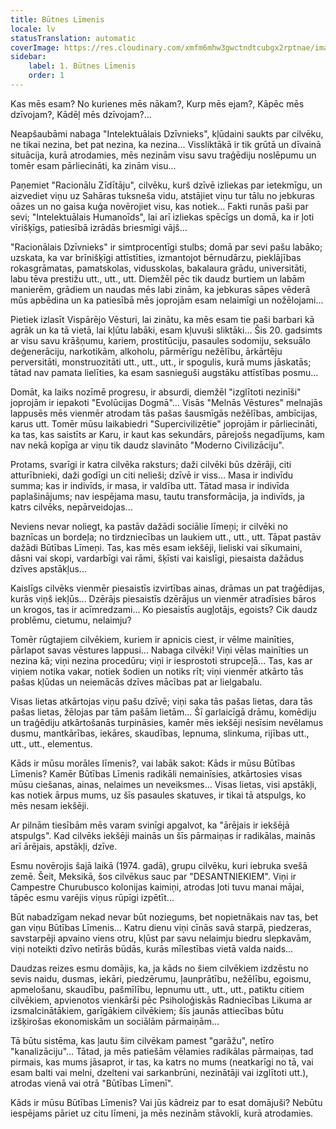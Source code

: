 ```yaml
---
title: Būtnes Līmenis
locale: lv
statusTranslation: automatic
coverImage: https://res.cloudinary.com/xmfm6mhw3gwctndtcubgx2rptnae/image/upload/v1740468922/small_cover_tratado_de_psicologia_revolucionaria_a4c0dca4e0.webp
sidebar:
    label: 1. Būtnes Līmenis
    order: 1
---
```

Kas mēs esam? No kurienes mēs nākam?, Kurp mēs ejam?, Kāpēc mēs dzīvojam?, Kādēļ mēs dzīvojam?...

Neapšaubāmi nabaga "Intelektuālais Dzīvnieks", kļūdaini saukts par cilvēku, ne tikai nezina, bet pat nezina, ka nezina... Vissliktākā ir tik grūtā un dīvainā situācija, kurā atrodamies, mēs nezinām visu savu traģēdiju noslēpumu un tomēr esam pārliecināti, ka zinām visu...

Paņemiet "Racionālu Zīdītāju", cilvēku, kurš dzīvē izliekas par ietekmīgu, un aizvediet viņu uz Sahāras tuksneša vidu, atstājiet viņu tur tālu no jebkuras oāzes un no gaisa kuģa novērojiet visu, kas notiek... Fakti runās paši par sevi; "Intelektuālais Humanoīds", lai arī izliekas spēcīgs un domā, ka ir ļoti vīrišķīgs, patiesībā izrādās briesmīgi vājš...

"Racionālais Dzīvnieks" ir simtprocentīgi stulbs; domā par sevi pašu labāko; uzskata, ka var brīnišķīgi attīstīties, izmantojot bērnudārzu, pieklājības rokasgrāmatas, pamatskolas, vidusskolas, bakalaura grādu, universitāti, labu tēva prestižu utt., utt., utt. Diemžēl pēc tik daudz burtiem un labām manierēm, grādiem un naudas mēs labi zinām, ka jebkuras sāpes vēderā mūs apbēdina un ka patiesībā mēs joprojām esam nelaimīgi un nožēlojami...

Pietiek izlasīt Vispārējo Vēsturi, lai zinātu, ka mēs esam tie paši barbari kā agrāk un ka tā vietā, lai kļūtu labāki, esam kļuvuši sliktāki... Šis 20. gadsimts ar visu savu krāšņumu, kariem, prostitūciju, pasaules sodomiju, seksuālo deģenerāciju, narkotikām, alkoholu, pārmērīgu nežēlību, ārkārtēju perversitāti, monstruozitāti utt., utt., utt., ir spogulis, kurā mums jāskatās; tātad nav pamata lielīties, ka esam sasnieguši augstāku attīstības posmu...

Domāt, ka laiks nozīmē progresu, ir absurdi, diemžēl "izglītoti nezinīši" joprojām ir iepakoti "Evolūcijas Dogmā"... Visās "Melnās Vēstures" melnajās lappusēs mēs vienmēr atrodam tās pašas šausmīgās nežēlības, ambīcijas, karus utt. Tomēr mūsu laikabiedri "Supercivilizētie" joprojām ir pārliecināti, ka tas, kas saistīts ar Karu, ir kaut kas sekundārs, pārejošs negadījums, kam nav nekā kopīga ar viņu tik daudz slavināto "Moderno Civilizāciju".

Protams, svarīgi ir katra cilvēka raksturs; daži cilvēki būs dzērāji, citi atturībnieki, daži godīgi un citi nelieši; dzīvē ir viss... Masa ir indivīdu summa; kas ir indivīds, ir masa, ir valdība utt. Tātad masa ir indivīda paplašinājums; nav iespējama masu, tautu transformācija, ja indivīds, ja katrs cilvēks, nepārveidojas...

Neviens nevar noliegt, ka pastāv dažādi sociālie līmeņi; ir cilvēki no baznīcas un bordeļa; no tirdzniecības un laukiem utt., utt., utt. Tāpat pastāv dažādi Būtības Līmeņi. Tas, kas mēs esam iekšēji, lieliski vai sīkumaini, dāsni vai skopi, vardarbīgi vai rāmi, šķīsti vai kaislīgi, piesaista dažādus dzīves apstākļus...

Kaislīgs cilvēks vienmēr piesaistīs izvirtības ainas, drāmas un pat traģēdijas, kurās viņš iekļūs... Dzērājs piesaistīs dzērājus un vienmēr atradīsies bāros un krogos, tas ir acīmredzami... Ko piesaistīs augļotājs, egoists? Cik daudz problēmu, cietumu, nelaimju?

Tomēr rūgtajiem cilvēkiem, kuriem ir apnicis ciest, ir vēlme mainīties, pārlapot savas vēstures lappusi... Nabaga cilvēki! Viņi vēlas mainīties un nezina kā; viņi nezina procedūru; viņi ir iesprostoti strupceļā... Tas, kas ar viņiem notika vakar, notiek šodien un notiks rīt; viņi vienmēr atkārto tās pašas kļūdas un neiemācās dzīves mācības pat ar lielgabalu.

Visas lietas atkārtojas viņu pašu dzīvē; viņi saka tās pašas lietas, dara tās pašas lietas, žēlojas par tām pašām lietām... Šī garlaicīgā drāmu, komēdiju un traģēdiju atkārtošanās turpināsies, kamēr mēs iekšēji nesīsim nevēlamus dusmu, mantkārības, iekāres, skaudības, lepnuma, slinkuma, rijības utt., utt., utt., elementus.

Kāds ir mūsu morāles līmenis?, vai labāk sakot: Kāds ir mūsu Būtības Līmenis? Kamēr Būtības Līmenis radikāli nemainīsies, atkārtosies visas mūsu ciešanas, ainas, nelaimes un neveiksmes... Visas lietas, visi apstākļi, kas notiek ārpus mums, uz šīs pasaules skatuves, ir tikai tā atspulgs, ko mēs nesam iekšēji.

Ar pilnām tiesībām mēs varam svinīgi apgalvot, ka "ārējais ir iekšējā atspulgs". Kad cilvēks iekšēji mainās un šīs pārmaiņas ir radikālas, mainās arī ārējais, apstākļi, dzīve.

Esmu novērojis šajā laikā (1974. gadā), grupu cilvēku, kuri iebruka svešā zemē. Šeit, Meksikā, šos cilvēkus sauc par "DESANTNIEKIEM". Viņi ir Campestre Churubusco kolonijas kaimiņi, atrodas ļoti tuvu manai mājai, tāpēc esmu varējis viņus rūpīgi izpētīt...

Būt nabadzīgam nekad nevar būt noziegums, bet nopietnākais nav tas, bet gan viņu Būtības Līmenis... Katru dienu viņi cīnās savā starpā, piedzeras, savstarpēji apvaino viens otru, kļūst par savu nelaimju biedru slepkavām, viņi noteikti dzīvo netīrās būdās, kurās mīlestības vietā valda naids...

Daudzas reizes esmu domājis, ka, ja kāds no šiem cilvēkiem izdzēstu no sevis naidu, dusmas, iekāri, piedzērumu, ļaunprātību, nežēlību, egoismu, apmelošanu, skaudību, pašmīlību, lepnumu utt., utt., utt., patiktu citiem cilvēkiem, apvienotos vienkārši pēc Psiholoģiskās Radniecības Likuma ar izsmalcinātākiem, garīgākiem cilvēkiem; šīs jaunās attiecības būtu izšķirošas ekonomiskām un sociālām pārmaiņām...

Tā būtu sistēma, kas ļautu šim cilvēkam pamest "garāžu", netīro "kanalizāciju"... Tātad, ja mēs patiešām vēlamies radikālas pārmaiņas, tad pirmais, kas mums jāsaprot, ir tas, ka katrs no mums (neatkarīgi no tā, vai esam balti vai melni, dzelteni vai sarkanbrūni, nezinātāji vai izglītoti utt.), atrodas vienā vai otrā "Būtības Līmenī".

Kāds ir mūsu Būtības Līmenis? Vai jūs kādreiz par to esat domājuši? Nebūtu iespējams pāriet uz citu līmeni, ja mēs nezinām stāvokli, kurā atrodamies.


